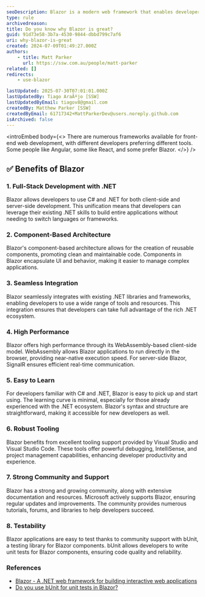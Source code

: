 ```yaml
---
seoDescription: Blazor is a modern web framework that enables developers to build interactive web applications using C# and .NET, offering full-stack web development with reusable components, seamless integration, high performance, and excellent tooling support.
type: rule
archivedreason:
title: Do you know why Blazor is great?
guid: 91d73e58-3b7a-4530-9844-dbbd799c7af6
uri: why-blazor-is-great
created: 2024-07-09T01:49:27.000Z
authors:
    - title: Matt Parker
      url: https://ssw.com.au/people/matt-parker
related: []
redirects:
    - use-blazor

lastUpdated: 2025-07-30T07:01:01.000Z
lastUpdatedBy: Tiago AraÃºjo [SSW]
lastUpdatedByEmail: tiagov8@gmail.com
createdBy: Matthew Parker [SSW]
createdByEmail: 61717342+MattParkerDev@users.noreply.github.com
isArchived: false
---
```


<introEmbed
  body={<>
There are numerous frameworks available for front-end web development, with different developers preferring different tools. Some people like Angular, some like React, and some prefer Blazor.
  </>}
/>
## ✅ Benefits of Blazor

### 1. Full-Stack Development with .NET

Blazor allows developers to use C# and .NET for both client-side and server-side development. This unification means that developers can leverage their existing .NET skills to build entire applications without needing to switch languages or frameworks.

### 2. Component-Based Architecture

Blazor's component-based architecture allows for the creation of reusable components, promoting clean and maintainable code. Components in Blazor encapsulate UI and behavior, making it easier to manage complex applications.

### 3. Seamless Integration

Blazor seamlessly integrates with existing .NET libraries and frameworks, enabling developers to use a wide range of tools and resources. This integration ensures that developers can take full advantage of the rich .NET ecosystem.

### 4. High Performance

Blazor offers high performance through its WebAssembly-based client-side model. WebAssembly allows Blazor applications to run directly in the browser, providing near-native execution speed. For server-side Blazor, SignalR ensures efficient real-time communication.

### 5. Easy to Learn

For developers familiar with C# and .NET, Blazor is easy to pick up and start using. The learning curve is minimal, especially for those already experienced with the .NET ecosystem. Blazor's syntax and structure are straightforward, making it accessible for new developers as well.

### 6. Robust Tooling

Blazor benefits from excellent tooling support provided by Visual Studio and Visual Studio Code. These tools offer powerful debugging, IntelliSense, and project management capabilities, enhancing developer productivity and experience.

### 7. Strong Community and Support

Blazor has a strong and growing community, along with extensive documentation and resources. Microsoft actively supports Blazor, ensuring regular updates and improvements. The community provides numerous tutorials, forums, and libraries to help developers succeed.

### 8. Testability

Blazor applications are easy to test thanks to community support with bUnit, a testing library for Blazor components. bUnit allows developers to write unit tests for Blazor components, ensuring code quality and reliability.

### References

* [Blazor - A .NET web framework for building interactive web applications](https://dotnet.microsoft.com/apps/aspnet/web-apps/blazor)
* [Do you use bUnit for unit tests in Blazor?](https://www.ssw.com.au/rules/bunit-for-blazor-unit-tests)

